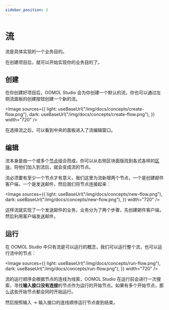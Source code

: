 ```yaml
---
sidebar_position: 2
---
```



# 流

流是具体实现的一个业务目的。

在创建项目后，就可以开始实现你的业务目的了。

## 创建

在你创建好项目后，OOMOL Studio 会为你创建一个默认的流，你也可以通过左侧流面板的创建按钮创建一个新的流。

<Image
  sources={{
    light: useBaseUrl("/img/docs/concepts/create-flow.png"),
    dark: useBaseUrl("/img/docs/concepts/create-flow.png"),
  }}
  width="720"
/>

在选择流之后，可以看到中央的面板进入了流编辑窗口。

## 编辑

流本身是由一个或多个[节点](/zh-CN/docs/concepts/node)组合而成，你可以从右侧区块面版找到各式各样的[区块](/zh-CN/docs/concepts/block)，将他们加入到流后，就会变成流的节点。

流必须要有至少一个节点才有意义，我们这里为流新增两个节点，一个是创建邮件客户端，一个是发送邮件，然后我们将节点连接起来：

<Image
  sources={{
    light: useBaseUrl("/img/docs/concepts/new-flow.png"),
    dark: useBaseUrl("/img/docs/concepts/new-flow.png"),
  }}
  width="720"
/>

这样流就实现了一个发送邮件的业务，业务分为了两个步骤，先创建邮件客户端，然后利用客户端发送邮件。

## 运行

在 OOMOL Studio 中只有流是可以运行的概念，我们可以运行整个流，也可以运行流中的节点：

<Image
  sources={{
    light: useBaseUrl("/img/docs/concepts/run-flow.png"),
    dark: useBaseUrl("/img/docs/concepts/run-flow.png"),
  }}
  width="720"
/>

流的运行顺序会根据节点的连线为线索，OOMOL Studio 在运行前会进行一次搜索，寻找**输入接口没有连接**的节点作为运行的开始节点。如果有多个开始节点，那么这些开始节点都会同时开始运行。

然后按照输入 -> 输入接口的连线顺序运行节点直到结束。
